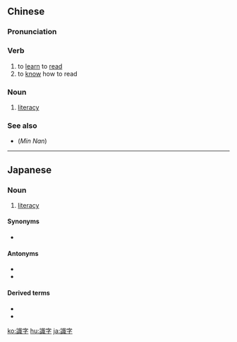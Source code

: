 {{also|识字}}
==Chinese==
{{zh-forms|s=识字|lit=to know characters}}

===Pronunciation===
{{zh-pron
|m=识zì
|c=sik1 zi6
|h=pfs=sṳt-sṳ
|mn=qz:siak-lī/xm:sek-lī/zz:sit-jī
|cat=v,n
}}

===Verb===
{{zh-verb}}

# to [[learn]] to [[read]]
# to [[know]] how to read

===Noun===
{{zh-noun}}

# [[literacy]]

===See also===
* (''Min Nan'') {{zh-l|捌字}}

----

==Japanese==
{{ja-kanjitab|しき|じ|yomi=on}}

===Noun===
{{ja-noun|しきじ}}

# [[literacy]]

====Synonyms====
* {{ja-r|リテラシー}}

====Antonyms====
* {{ja-r|非%識%字|ひ%しき%じ|gloss=illiteracy}}
* {{ja-r|文盲|もんもう|gloss=illiterate, illiteracy}}

====Derived terms====
* {{ja-r|識%字%率|しき%じ%りつ|gloss=literacy rate}}
* {{ja-r|非%識%字|ひ%しき%じ|gloss=illiteracy}}

[[ko:識字]]
[[hu:識字]]
[[ja:識字]]